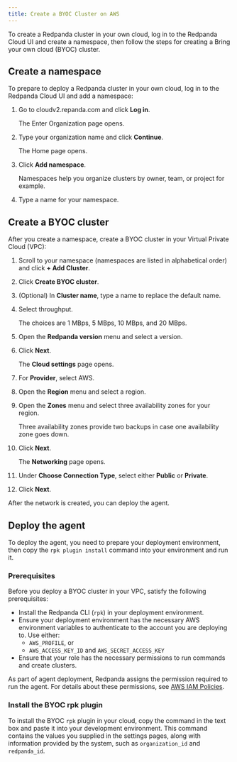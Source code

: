 ```yaml
---
title: Create a BYOC Cluster on AWS
---
```


<head>
    <meta name="title" content="Create a BYOC Cluster on AWS | Redpanda Docs"/>
    <meta name="description" content="Use the Redpanda Cloud UI to create a BYOC cluster."/>
    <link rel="canonical" href="https://docs.redpanda.com/docs/deploy/deployment-option/cloud/create-byoc-cluster-aws/" />
</head>

To create a Redpanda cluster in your own cloud, log in to the Redpanda Cloud UI and create a namespace, then follow the steps for creating a Bring your own cloud (BYOC) cluster.

## Create a namespace

To prepare to deploy a Redpanda cluster in your own cloud, log in to the Redpanda Cloud UI and add a namespace:

1. Go to cloudv2.repanda.com and click **Log in**.

    The Enter Organization page opens.
2. Type your organization name and click **Continue**.

    The Home page opens.
3. Click **Add namespace**.

    Namespaces help you organize clusters by owner, team, or project for example.
4. Type a name for your namespace.

## Create a BYOC cluster

After you create a namespace, create a BYOC cluster in your Virtual Private Cloud (VPC):

1. Scroll to your namespace (namespaces are listed in alphabetical order) and click **+ Add Cluster**.
2. Click **Create BYOC cluster**.
3. (Optional) In **Cluster name**, type a name to replace the default name.
4. Select throughput.

    The choices are 1 MBps, 5 MBps, 10 MBps, and 20 MBps.
5. Open the **Redpanda version** menu and select a version.
6. Click **Next**.

    The **Cloud settings** page opens.
7. For **Provider**, select AWS.
6. Open the **Region** menu and select a region.
7. Open the **Zones** menu and select three availability zones for your region.

    Three availability zones provide two backups in case one availability zone goes down.
8. Click **Next**.

    The **Networking** page opens.
9. Under **Choose Connection Type**, select either **Public** or **Private**.
10. Click **Next**.

After the network is created, you can deploy the agent.

## Deploy the agent

To deploy the agent, you need to prepare your deployment environment, then copy the `rpk plugin install` command into your environment and run it.

### Prerequisites

Before you deploy a BYOC cluster in your VPC, satisfy the following prerequisites:
* Install the Redpanda CLI (`rpk`) in your deployment environment.
* Ensure your deployment environment has the necessary AWS environment variables to authenticate to the account you are deploying to. Use either:
    * `AWS_PROFILE`, or
    * `AWS_ACCESS_KEY_ID` and `AWS_SECRET_ACCESS_KEY`
* Ensure that your role has the necessary permissions to run commands and create clusters.

As part of agent deployment, Redpanda assigns the permission required to run the
agent. For details about these permissions, see [AWS IAM Policies](../security/cloud-security-architecture/cloud-authorization#aws-iam-policies).

### Install the BYOC rpk plugin

To install the BYOC `rpk` plugin in your cloud, copy the command in the text box and paste it into your development environment. This command contains the values you supplied in the settings pages, along with information provided by the system, such as `organization_id` and `redpanda_id`.
